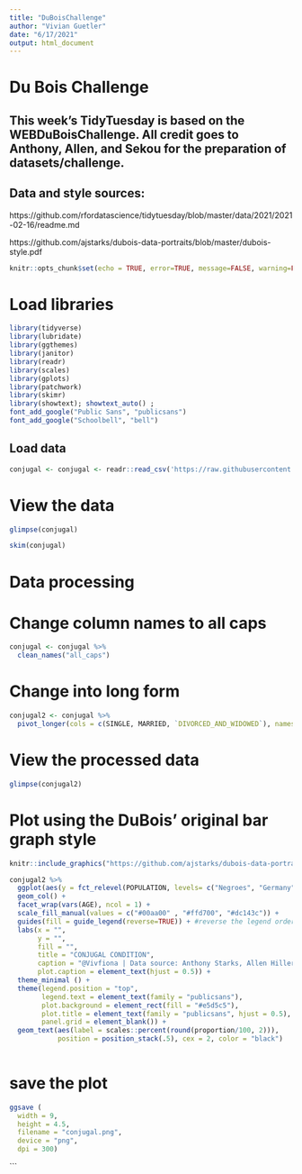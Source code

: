 ```yaml
---
title: "DuBoisChallenge"
author: "Vivian Guetler"
date: "6/17/2021"
output: html_document
---
```


# Du Bois Challenge
## This week's TidyTuesday is based on the WEBDuBoisChallenge. All credit goes to Anthony, Allen, and Sekou for the preparation of  datasets/challenge.

## Data and style sources:
https://github.com/rfordatascience/tidytuesday/blob/master/data/2021/2021-02-16/readme.md

https://github.com/ajstarks/dubois-data-portraits/blob/master/dubois-style.pdf

```r
knitr::opts_chunk$set(echo = TRUE, error=TRUE, message=FALSE, warning=FALSE)
```

# Load libraries

```r
library(tidyverse)     
library(lubridate)    
library(ggthemes) 
library(janitor)
library(readr)
library(scales)
library(gplots)
library(patchwork)
library(skimr)
library(showtext); showtext_auto() ; 
font_add_google("Public Sans", "publicsans")
font_add_google("Schoolbell", "bell")
```

## Load data


```r
conjugal <- conjugal <- readr::read_csv('https://raw.githubusercontent.com/rfordatascience/tidytuesday/master/data/2021/2021-02-16/conjugal.csv')

```

# View the data
```r
glimpse(conjugal)
```

```r
skim(conjugal)
```

# Data processing

# Change column names to all caps
```r
conjugal <- conjugal %>%
  clean_names("all_caps")
```

# Change into long form 
```r
conjugal2 <- conjugal %>%
  pivot_longer(cols = c(SINGLE, MARRIED, `DIVORCED_AND_WIDOWED`), names_to = "status", values_to = "proportion")
```

# View the processed data

```r
glimpse(conjugal2)
```

# Plot using the DuBois' original bar graph style

```r
knitr::include_graphics("https://github.com/ajstarks/dubois-data-portraits/blob/master/challenge/challenge02/original-plate-10.jpg?raw=true")
```


```r
conjugal2 %>%
  ggplot(aes(y = fct_relevel(POPULATION, levels= c("Negroes", "Germany")), x = proportion, fill = status)) +
  geom_col() +
  facet_wrap(vars(AGE), ncol = 1) +
  scale_fill_manual(values = c("#00aa00" , "#ffd700", "#dc143c")) +
  guides(fill = guide_legend(reverse=TRUE)) + #reverse the legend order
  labs(x = "",
       y = "", 
       fill = "",
       title = "CONJUGAL CONDITION",
       caption = "@Vivfiona | Data source: Anthony Starks, Allen Hillery Sekou Tyler, #DuBoisChallenge 2021",
       plot.caption = element_text(hjust = 0.5)) +
  theme_minimal () +
  theme(legend.position = "top",
        legend.text = element_text(family = "publicsans"),
        plot.background = element_rect(fill = "#e5d5c5"),
        plot.title = element_text(family = "publicsans", hjust = 0.5),
        panel.grid = element_blank()) +
  geom_text(aes(label = scales::percent(round(proportion/100, 2))),
            position = position_stack(.5), cex = 2, color = "black")
   
```

# save the plot

```r
ggsave (
  width = 9,
  height = 4.5,
  filename = "conjugal.png",
  device = "png",
  dpi = 300)
```


  
```

